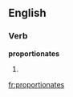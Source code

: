 
==English==

===Verb===
'''proportionates'''

# {{third-person singular of|[[proportionate]]}}

[[fr:proportionates]]
